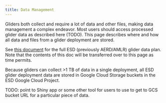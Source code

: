 ```yaml
---
title: Data Management
---
```


Gliders both collect and require a lot of data and other files, making data management a complex endeavor. Most users should access processed glider data as described here (TODO). This page describes where and how all data and files from a glider deployment are stored.

See [this document](https://docs.google.com/document/d/1dW5ZdkOpTz59xy4xs8ypVOvGLWBYZMdlbwGJty4PTV0/edit?usp=sharing) for the full ESD (previously AERD/AMLR) glider data plan. Note that the contents of this doc will be transferred over to this page as time permits.

Because gliders can collect >1 TB of data in a single deployment, all ESD glider deployment data are stored in Google Cloud Storage buckets in the ESD Google Cloud Project. 

TODO: point to Shiny app or some other tool for users to use to get to GCS bucket URL for a particular piece of data.
